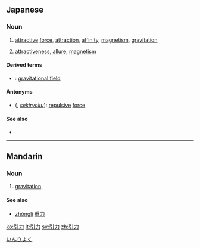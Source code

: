 ==Japanese==
{{kanji readings tab|引|いん|力|りょく|sort=いんりょく}}

===Noun===
{{ja-noun|k|hira=いんりょく|rom=inryoku}}

# [[attractive]] [[force]], [[attraction]], [[affinity]], [[magnetism]], [[gravitation]]
# {{qualifier|metaphoric}} [[attractiveness]], [[allure]],  [[magnetism]]

====Derived terms====
* {{l|ja|引力圏|tr=[[いんりょくけん]], ''[[inryokuken]]''}}: [[gravitational field]]

====Antonyms====
* {{l|ja|斥力}} ({{l|ja|せきりょく}}, ''[[sekiryoku]]''): [[repulsive]] [[force]]

====See also====
* {{pedialite|lang=ja}}

[[Category:ja:Physics|いんりよく]]

----

==Mandarin==
{{zh-hanzi|[[引]][[力]]}}

===Noun===
{{cmn-noun|ts|pin=yǐnlì|pint=yin3li4|rs=弓01}}

# [[gravitation]]

====See also====
* [[zhònglì]] [[重力]]

[[ko:引力]]
[[lt:引力]]
[[sv:引力]]
[[zh:引力]]